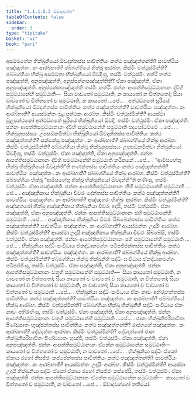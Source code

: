 ```yaml
---
title: "1.1.1.5.3 ඕවාදවග්ග"
tableOfContents: false
sidebar:
  order: 3
type: "tipitaka"
basket: "vi"
book: "pari"
---
```



<DynamicBreadcrumb />

<Division number="74" book="pari">

<Paragraph number="141" book="pari">
අසම්මතේන භික්ඛුනියෝ ඕවදන්තස්ස පාචිත්තියං කත්ථ පඤ්ඤත්තන්ති? සාවත්ථියං පඤ්ඤත්තං. කං ආරබ්භාති? ඡබ්බග්ගියේ භික්ඛූ ආරබ්භ. කිස්මිං වත්ථුස්මින්ති? ඡබ්බග්ගියා භික්ඛූ අසම්මතා භික්ඛුනියෝ ඕවදිංසු, තස්මිං වත්ථුස්මිං. අත්ථි තත්ථ පඤ්ඤත්ති, අනුපඤ්ඤත්ති, අනුප්පන්නපඤ්ඤත්තීති? ඒකා පඤ්ඤත්ති, ඒකා අනුපඤ්ඤත්ති. අනුප්පන්නපඤ්ඤත්ති තස්මිං නත්ථි. ඡන්නං ආපත්තිසමුට්ඨානානං ද්වීහි සමුට්ඨානේහි සමුට්ඨාති—  සියා වාචතෝ සමුට්ඨාති, න කායතෝ න චිත්තතෝ; සියා වාචතෝ ච චිත්තතෝ ච සමුට්ඨාති, න කායතෝ …පේ… .
</Paragraph>

</Division>
<Division number="75" book="pari">

<Paragraph number="142" book="pari">
අත්ථඞ්ගතේ සූරියේ භික්ඛුනියෝ ඕවදන්තස්ස පාචිත්තියං කත්ථ පඤ්ඤත්තන්ති? සාවත්ථියං පඤ්ඤත්තං. කං ආරබ්භාති? ආයස්මන්තං චූළපන්ථකං ආරබ්භ. කිස්මිං වත්ථුස්මින්ති? ආයස්මා චූළපන්ථකෝ අත්ථඞ්ගතේ සූරියේ භික්ඛුනියෝ ඕවදි, තස්මිං වත්ථුස්මිං. ඒකා පඤ්ඤත්ති. ඡන්නං ආපත්තිසමුට්ඨානානං ද්වීහි සමුට්ඨානේහි සමුට්ඨාති පදසෝධම්මේ …පේ… .
</Paragraph>

</Division>
<Division number="76" book="pari">

<Paragraph number="143" book="pari">
භික්ඛුනුපස්සයං උපසඞ්කමිත්වා භික්ඛුනියෝ ඕවදන්තස්ස පාචිත්තියං කත්ථ පඤ්ඤත්තන්ති? සක්කේසු පඤ්ඤත්තං. කං ආරබ්භාති? ඡබ්බග්ගියේ භික්ඛූ ආරබ්භ. කිස්මිං වත්ථුස්මින්ති? ඡබ්බග්ගියා භික්ඛූ භික්ඛුනුපස්සයං උපසඞ්කමිත්වා භික්ඛුනියෝ ඕවදිංසු, තස්මිං වත්ථුස්මිං. ඒකා පඤ්ඤත්ති, ඒකා අනුපඤ්ඤත්ති. ඡන්නං ආපත්තිසමුට්ඨානානං ද්වීහි සමුට්ඨානේහි සමුට්ඨාති කථිනකේ …පේ… .
</Paragraph>

</Division>
<Division number="77" book="pari">

<Paragraph number="144" book="pari">
“ආමිසහේතු භික්ඛූ භික්ඛුනියෝ ඕවදන්තී”ති භණන්තස්ස පාචිත්තියං කත්ථ පඤ්ඤත්තන්ති? සාවත්ථියං පඤ්ඤත්තං. කං ආරබ්භාති? ඡබ්බග්ගියේ භික්ඛූ ආරබ්භ. කිස්මිං වත්ථුස්මින්ති? ඡබ්බග්ගියා භික්ඛූ “ආමිසහේතු භික්ඛූ භික්ඛුනියෝ ඕවදන්තී”ති භණිංසු, තස්මිං වත්ථුස්මිං. ඒකා පඤ්ඤත්ති. ඡන්නං ආපත්තිසමුට්ඨානානං තීහි සමුට්ඨානේහි සමුට්ඨාති …පේ… .
</Paragraph>

</Division>
<Division number="78" book="pari">

<Paragraph number="145" book="pari">
අඤ්ඤාතිකාය භික්ඛුනියා චීවරං දේන්තස්ස පාචිත්තියං කත්ථ පඤ්ඤත්තන්ති? සාවත්ථියං පඤ්ඤත්තං. කං ආරබ්භාති? අඤ්ඤතරං භික්ඛුං ආරබ්භ. කිස්මිං වත්ථුස්මින්ති? අඤ්ඤතරෝ භික්ඛු අඤ්ඤාතිකාය භික්ඛුනියා චීවරං අදාසි, තස්මිං වත්ථුස්මිං. ඒකා පඤ්ඤත්ති, ඒකා අනුපඤ්ඤත්ති. ඡන්නං ආපත්තිසමුට්ඨානානං ඡහි සමුට්ඨානේහි සමුට්ඨාති …පේ… .
</Paragraph>

</Division>
<Division number="79" book="pari">

<Paragraph number="146" book="pari">
අඤ්ඤාතිකාය භික්ඛුනියා චීවරං සිබ්බේන්තස්ස පාචිත්තියං කත්ථ පඤ්ඤත්තන්ති? සාවත්ථියං පඤ්ඤත්තං. කං ආරබ්භාති? ආයස්මන්තං උදායිං ආරබ්භ. කිස්මිං වත්ථුස්මින්ති? ආයස්මා උදායී අඤ්ඤාතිකාය භික්ඛුනියා චීවරං සිබ්බේසි, තස්මිං වත්ථුස්මිං. ඒකා පඤ්ඤත්ති. ඡන්නං ආපත්තිසමුට්ඨානානං ඡහි සමුට්ඨානේහි සමුට්ඨාති …පේ… .
</Paragraph>

</Division>
<Division number="80" book="pari">

<Paragraph number="147" book="pari">
භික්ඛුනියා සද්ධිං සංවිධාය ඒකද්ධානමග්ගං පටිපජ්ජන්තස්ස පාචිත්තියං කත්ථ පඤ්ඤත්තන්ති? සාවත්ථියං පඤ්ඤත්තං. කං ආරබ්භාති? ඡබ්බග්ගියේ භික්ඛූ ආරබ්භ. කිස්මිං වත්ථුස්මින්ති? ඡබ්බග්ගියා භික්ඛූ භික්ඛුනීහි සද්ධිං සංවිධාය ඒකද්ධානමග්ගං පටිපජ්ජිංසු, තස්මිං වත්ථුස්මිං. ඒකා පඤ්ඤත්ති, ඒකා අනුපඤ්ඤත්ති. ඡන්නං ආපත්තිසමුට්ඨානානං චතූහි සමුට්ඨානේහි සමුට්ඨාති—  සියා කායතෝ සමුට්ඨාති, න වාචතෝ න චිත්තතෝ; සියා කායතෝ ච වාචතෝ ච සමුට්ඨාති, න චිත්තතෝ; සියා කායතෝ ච චිත්තතෝ ච සමුට්ඨාති, න වාචතෝ; සියා කායතෝ ච වාචතෝ ච චිත්තතෝ ච සමුට්ඨාති …පේ… .
</Paragraph>

</Division>
<Division number="81" book="pari">

<Paragraph number="148" book="pari">
භික්ඛුනියා සද්ධිං සංවිධාය ඒකං නාවං අභිරුහන්තස්ස පාචිත්තියං කත්ථ පඤ්ඤත්තන්ති? සාවත්ථියං පඤ්ඤත්තං. කං ආරබ්භාති? ඡබ්බග්ගියේ භික්ඛූ ආරබ්භ. කිස්මිං වත්ථුස්මින්ති? ඡබ්බග්ගියා භික්ඛූ භික්ඛුනීහි සද්ධිං සංවිධාය ඒකං නාවං අභිරුහිංසු, තස්මිං වත්ථුස්මිං. ඒකා පඤ්ඤත්ති, ඒකා අනුපඤ්ඤත්ති. ඡන්නං ආපත්තිසමුට්ඨානානං චතූහි සමුට්ඨානේහි සමුට්ඨාති …පේ… .
</Paragraph>

</Division>
<Division number="82" book="pari">

<Paragraph number="149" book="pari">
ජානං භික්ඛුනිපරිපාචිතං පිණ්ඩපාතං භුඤ්ජන්තස්ස පාචිත්තියං කත්ථ පඤ්ඤත්තන්ති? රාජගහේ පඤ්ඤත්තං. කං ආරබ්භාති? දේවදත්තං ආරබ්භ. කිස්මිං වත්ථුස්මින්ති? දේවදත්තෝ ජානං භික්ඛුනිපරිපාචිතං පිණ්ඩපාතං භුඤ්ජි, තස්මිං වත්ථුස්මිං. ඒකා පඤ්ඤත්ති, ඒකා අනුපඤ්ඤත්ති. ඡන්නං ආපත්තිසමුට්ඨානානං ඒකේන සමුට්ඨානේන සමුට්ඨාති—  කායතෝ ච චිත්තතෝ ච සමුට්ඨාති, න වාචතෝ …පේ… .
</Paragraph>

</Division>
<Division number="83" book="pari">

<Paragraph number="150" book="pari">
භික්ඛුනියා සද්ධිං ඒකෝ ඒකාය රහෝ නිසජ්ජං කප්පේන්තස්ස පාචිත්තියං කත්ථ පඤ්ඤත්තන්ති? සාවත්ථියං පඤ්ඤත්තං. කං ආරබ්භාති? ආයස්මන්තං උදායිං ආරබ්භ. කිස්මිං වත්ථුස්මින්ති? ආයස්මා උදායී භික්ඛුනියා සද්ධිං ඒකෝ ඒකාය රහෝ නිසජ්ජං කප්පේසි, තස්මිං වත්ථුස්මිං. ඒකා පඤ්ඤත්ති. ඡන්නං ආපත්තිසමුට්ඨානානං ඒකේන සමුට්ඨානේන සමුට්ඨාති—  කායතෝ ච චිත්තතෝ ච සමුට්ඨාති, න වාචතෝ …පේ… .

</Paragraph>
</Division>

<Paragraph number="151" type="center" book="pari">
ඕවාදවග්ගෝ තතියෝ.
</Paragraph>